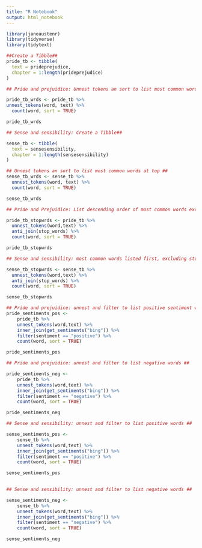 ```yaml
---
title: "R Notebook"
output: html_notebook
---
```

```r
library(janeaustenr)
library(tidyverse)
library(tidytext)
```


```r

##Create a Tibble##
pride_tb <- tibble(
  text = prideprejudice,
  chapter = 1:length(prideprejudice)
) 

## Pride and prejuidice: Unnest tokens an sort to list most common words at top ##

pride_tb_wrds <- pride_tb %>%
unnest_tokens(word, text) %>% 
  count(word, sort = TRUE)

pride_tb_wrds
```


```r

## Sense and sensibility: Create a Tibble##

sense_tb <- tibble(
  text = sensesensibility,
  chapter = 1:length(sensesensibility)
) 

## Unnest tokens an sort to list most common words at top ##
sense_tb_wrds <- sense_tb %>% 
  unnest_tokens(word, text) %>% 
  count(word, sort = TRUE)

sense_tb_wrds
```


```r

## Pride and Prejuidice: List descending order of most common words excluding stopwords ##

pride_tb_stopwrds <- pride_tb %>% 
  unnest_tokens(word,text) %>% 
  anti_join(stop_words) %>% 
  count(word, sort = TRUE)

pride_tb_stopwrds

```


```r

## Sense and sensibility: most common words listed first, excluding stopwords ##

sense_tb_stopwrds <- sense_tb %>% 
  unnest_tokens(word,text) %>% 
  anti_join(stop_words) %>% 
  count(word, sort = TRUE)

sense_tb_stopwrds
```



```r

## Pride and prejuidice: unnest and filter to list positive sentiment words ##
pride_sentiments_pos <- 
    pride_tb %>%
    unnest_tokens(word,text) %>% 
    inner_join(get_sentiments("bing")) %>%
    filter(sentiment == "positive") %>%
    count(word, sort = TRUE)

pride_sentiments_pos

```


```r
## Pride and prejuidice: unnest and filter to list negative words ##

pride_sentiments_neg <- 
    pride_tb %>%
    unnest_tokens(word,text) %>% 
    inner_join(get_sentiments("bing")) %>%
    filter(sentiment == "negative") %>%
    count(word, sort = TRUE)

pride_sentiments_neg

```


```r
## Sense and sensibility: unnest and filter to list positive words ##

sense_sentiments_pos <- 
    sense_tb %>%
    unnest_tokens(word,text) %>% 
    inner_join(get_sentiments("bing")) %>%
    filter(sentiment == "positive") %>%
    count(word, sort = TRUE)

sense_sentiments_pos
  
```


```r
## Sense and sensibility: unnest and filter to list negative words ##

sense_sentiments_neg <- 
    sense_tb %>%
    unnest_tokens(word,text) %>% 
    inner_join(get_sentiments("bing")) %>%
    filter(sentiment == "negative") %>%
    count(word, sort = TRUE)

sense_sentiments_neg
```


```r

```

